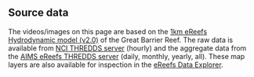 ## Source data

The videos/images on this page are based on the [1km eReefs Hydrodynamic model (v2.0)](https://research.csiro.au/ereefs/models/) of the
Great Barrier Reef. The raw data is available from [NCI THREDDS server](https://thredds.nci.org.au/thredds/catalog/fx3/gbr1_2.0/catalog.html) (hourly) and the
aggregate data from the [AIMS eReefs THREDDS server](https://thredds.ereefs.aims.gov.au/thredds/catalog/catalog.html) (daily, monthly, yearly, all). These
map layers are also available for inspection in the [eReefs Data Explorer](https://portal.ereefs.info/).
